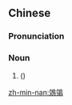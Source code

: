==Chinese==
{{zh-forms|s=䴔鸰}}

===Pronunciation===
{{zh-pron
|mn=xm,zz,kh,tp,tn,tc,yl,hc,sx,km,mg:ka-lēng/qz:ka-nùi/lk:ka-lěng
|cat=n
}}

===Noun===
{{zh-noun}}

# {{lb|zh|Min Nan}} {{vern|crested myna bird}} ({{taxlink|Acridotheres cristatellus|species|noshow=1}})

[[zh-min-nan:鵁鴒]]
